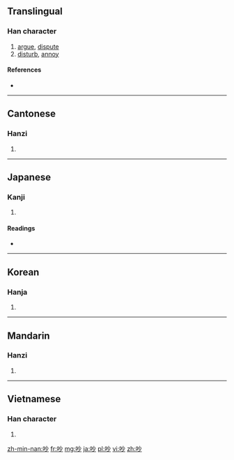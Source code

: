 ==Translingual==

===Han character===
{{Han char|rn=30|rad=口|as=04|sn=7|four=6902<sub>0</sub>|canj=口火竹 (RFH)}}

# [[argue]], [[dispute]]
# [[disturb]], [[annoy]]

====References====
* {{Han ref|kx=0179.080|dkj=03368|dj=0397.020|hdz=10588.080|uh=5435|ud=21557|bh=A76E|bd=42862}}

----

==Cantonese==

===Hanzi===
{{yue-hanzi|jyut=|y=chaau2}}

# {{defn|lang=yue|sort=口04}}

----

==Japanese==

===Kanji===
{{ja-kanji|grade=|rs=口04}}

# {{defn|lang=ja|sort=口04}}

====Readings====
* {{ja-readings|on=[[びょう]] (byō), [[みょう]] (myō), [[そう]] (sō), [[っよう]] (syō)|kun=[[さえずる]] (saezuru), [[こえ]] (koe)}}

----

==Korean==

===Hanja===
{{ko-hanja|hangeul=[[묘]], [[초]]|rv=myo, cho|mr=myo, ch'o}}

# {{defn|lang=ko|sort=口04}}

----

==Mandarin==

===Hanzi===
{{cmn-hanzi|pin=[[chǎo]] ([[chao3]])|wg=ch'ao<sup>3</sup>}}

# {{defn|lang=cmn|sort=口04}}

----

==Vietnamese==

===Han character===
{{vi-hantu|[[sảo]], [[thểu]], [[sao]]|rs=口04}}

# {{defn|lang=vi|sort=口04}}

[[zh-min-nan:吵]]
[[fr:吵]]
[[mg:吵]]
[[ja:吵]]
[[pl:吵]]
[[vi:吵]]
[[zh:吵]]